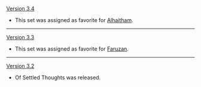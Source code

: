 {{Change History/Header}}
[[Version 3.4]]
* This set was assigned as favorite for [[Alhaitham]].
----
[[Version 3.3]]
* This set was assigned as favorite for [[Faruzan]].
----
[[Version 3.2]]
* Of Settled Thoughts was released.